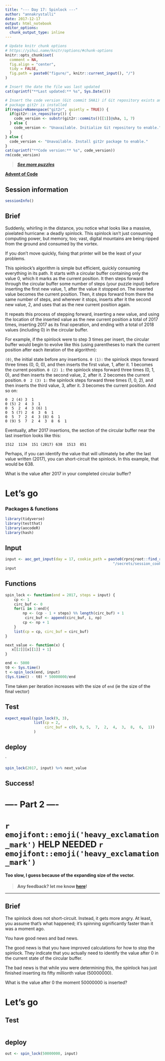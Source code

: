 ```yaml
---
title: "--- Day 17: Spinlock ---"
author: "annakrystalli"
date: 2017-12-17
output: html_notebook
editor_options: 
  chunk_output_type: inline
---
```


```r
# Update knitr chunk options
# https://yihui.name/knitr/options/#chunk-options
knitr::opts_chunk$set(
  comment = NA,
  fig.align = "center",
  tidy = FALSE,
  fig.path = paste0("figure/", knitr::current_input(), "/")
)
```

```r
# Insert the date the file was last updated
cat(sprintf("**Last updated:** %s", Sys.Date()))
```

```r
# Insert the code version (Git commit SHA1) if Git repository exists and R
# package git2r is installed
if(requireNamespace("git2r", quietly = TRUE)) {
  if(git2r::in_repository()) {
    code_version <- substr(git2r::commits()[[1]]@sha, 1, 7)
  } else {
    code_version <- "Unavailable. Initialize Git repository to enable."
  }
} else {
  code_version <- "Unavailable. Install git2r package to enable."
}
cat(sprintf("**Code version:** %s", code_version))
rm(code_version)
```


> [***See more puzzles***](http://annakrystalli.me/advent_of_code/)

[**Advent of Code**](https://adventofcode.com/2017/)


## Session information

<!-- Insert the session information into the document -->
```r
sessionInfo()
```


## Brief

<!-- Insert Part 1 of the puzzle brief here -->

Suddenly, whirling in the distance, you notice what looks like a massive, pixelated hurricane: a deadly spinlock. This spinlock isn't just consuming computing power, but memory, too; vast, digital mountains are being ripped from the ground and consumed by the vortex.

If you don't move quickly, fixing that printer will be the least of your problems.

This spinlock's algorithm is simple but efficient, quickly consuming everything in its path. It starts with a circular buffer containing only the value 0, which it marks as the current position. It then steps forward through the circular buffer some number of steps (your puzzle input) before inserting the first new value, 1, after the value it stopped on. The inserted value becomes the current position. Then, it steps forward from there the same number of steps, and wherever it stops, inserts after it the second new value, 2, and uses that as the new current position again.

It repeats this process of stepping forward, inserting a new value, and using the location of the inserted value as the new current position a total of 2017 times, inserting 2017 as its final operation, and ending with a total of 2018 values (including 0) in the circular buffer.

For example, if the spinlock were to step 3 times per insert, the circular buffer would begin to evolve like this (using parentheses to mark the current position after each iteration of the algorithm):

`(0)`, the initial state before any insertions.
`0 (1):` the spinlock steps forward three times (0, 0, 0), and then inserts the first value, 1, after it. 1 becomes the current position.
`0 (2) 1:` the spinlock steps forward three times (0, 1, 0), and then inserts the second value, 2, after it. 2 becomes the current position.
`0  2 (3) 1:` the spinlock steps forward three times (1, 0, 2), and then inserts the third value, 3, after it. 3 becomes the current position.
And so on:

```
0  2 (4) 3  1
0 (5) 2  4  3  1
0  5  2  4  3 (6) 1
0  5 (7) 2  4  3  6  1
0  5  7  2  4  3 (8) 6  1
0 (9) 5  7  2  4  3  8  6  1
```

Eventually, after 2017 insertions, the section of the circular buffer near the last insertion looks like this:

```1512  1134  151 (2017) 638  1513  851```

Perhaps, if you can identify the value that will ultimately be after the last value written (2017), you can short-circuit the spinlock. In this example, that would be 638.

What is the value after 2017 in your completed circular buffer?



# Let's go

### Packages & functions
```r
library(tidyverse)
library(testthat)
library(aocodeR)
library(hash)
```


## Input

<!-- Supply day. cookie_path defaults to path in my project -->
```r
input <- aoc_get_input(day = 17, cookie_path = paste0(rprojroot::find_rstudio_root_file(),
                                                 "/secrets/session_cookie.txt")) %>% as.numeric
input
```

## Functions
```r

spin_lock <- function(end = 2017, steps = input) {
    cp <- 1
    circ_buf <- 0
    for(i in 1:end){
        np <- (cp - 1 + steps) %% length(circ_buf) + 1
         circ_buf <- append(circ_buf, i, np)
        cp <- np + 1
    }
    list(cp = cp, circ_buf = circ_buf)
}

next_value <- function(x) {
   x[[2]][x[[1]] + 1]
}

```


```r

end <- 5000
t0 <- Sys.time()
t <-spin_lock(end, input)
(Sys.time() - t0) * 50000000/end
```

Time taken per iteration increases with the size of `end` (ie the size of the final vector)


## Test
```r
expect_equal(spin_lock(9, 3), 
             list(cp = 2, 
                  circ_buf = c(0, 9, 5,  7,  2,  4,  3,  8,  6,  1))
             )
```

## deploy

`
```r
spin_lock(2017, input) %>% next_value
```


## Success!


# ---- Part 2 ----
# `r emojifont::emoji('heavy_exclamation_mark')` HELP NEEDED `r emojifont::emoji('heavy_exclamation_mark')`
#### Too slow, I guess because of the expanding size of the vector.

> **Any feedback? let me know [here](https://github.com/annakrystalli/advent_of_code/issues/4)!**

***

## Brief
<!-- Insert Part 2 of the puzzle brief here -->


The spinlock does not short-circuit. Instead, it gets more angry. At least, you assume that's what happened; it's spinning significantly faster than it was a moment ago.

You have good news and bad news.

The good news is that you have improved calculations for how to stop the spinlock. They indicate that you actually need to identify the value after 0 in the current state of the circular buffer.

The bad news is that while you were determining this, the spinlock has just finished inserting its fifty millionth value (50000000).

What is the value after 0 the moment 50000000 is inserted?

# Let's go

## Test
```r
```

## deploy

```r
out <- spin_lock(50000000, input)
```


